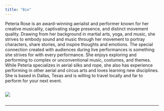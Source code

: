 ```yaml
---
title: "Bio"
---
```


Peteria Rose is an award-winning aerialist and performer known for her creative musicality, captivating stage presence, and distinct movement quality. Drawing from her background in martial arts, yoga, and music, she strives to embody sound and music through her movement to portray characters, share stories, and inspire thoughts and emotions. The special connection created with audiences during live performances is something she strives for with every performance. She enjoys exploring and performing to complex or unconventional music, costumes, and themes. While Peteria specializes in aerial silks and rope, she also has experience performing in other aerial and circus arts and loves learning new disciplines. She is based in Dallas, Texas and is willing to travel locally and far to perform for your next event.

::: {style="display: grid;grid-template-columns: repeat(auto-fill, minmax(400px, 2fr));grid-gap: 2em;"}
![](BlockPic17.png){group="my-gallery"}
:::

------------------------------------------------------------------------
